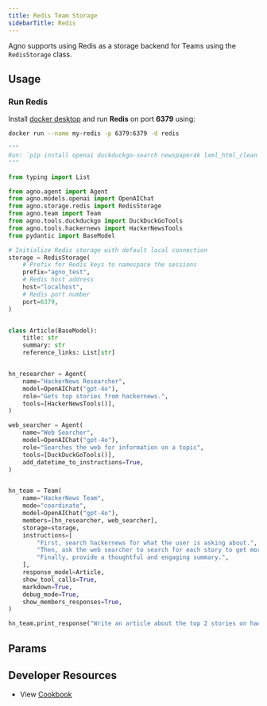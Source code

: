 ```yaml
---
title: Redis Team Storage
sidebarTitle: Redis
---
```


Agno supports using Redis as a storage backend for Teams using the `RedisStorage` class.

## Usage

### Run Redis

Install [docker desktop](https://docs.docker.com/desktop/install/mac-install/) and run **Redis** on port **6379** using:

```bash
docker run --name my-redis -p 6379:6379 -d redis
```

```python redis_storage_for_team.py
"""
Run: `pip install openai duckduckgo-search newspaper4k lxml_html_clean agno redis` to install the dependencies
"""

from typing import List

from agno.agent import Agent
from agno.models.openai import OpenAIChat
from agno.storage.redis import RedisStorage
from agno.team import Team
from agno.tools.duckduckgo import DuckDuckGoTools
from agno.tools.hackernews import HackerNewsTools
from pydantic import BaseModel

# Initialize Redis storage with default local connection
storage = RedisStorage(
    # Prefix for Redis keys to namespace the sessions
    prefix="agno_test",
    # Redis host address
    host="localhost",
    # Redis port number
    port=6379,
)


class Article(BaseModel):
    title: str
    summary: str
    reference_links: List[str]


hn_researcher = Agent(
    name="HackerNews Researcher",
    model=OpenAIChat("gpt-4o"),
    role="Gets top stories from hackernews.",
    tools=[HackerNewsTools()],
)

web_searcher = Agent(
    name="Web Searcher",
    model=OpenAIChat("gpt-4o"),
    role="Searches the web for information on a topic",
    tools=[DuckDuckGoTools()],
    add_datetime_to_instructions=True,
)


hn_team = Team(
    name="HackerNews Team",
    mode="coordinate",
    model=OpenAIChat("gpt-4o"),
    members=[hn_researcher, web_searcher],
    storage=storage,
    instructions=[
        "First, search hackernews for what the user is asking about.",
        "Then, ask the web searcher to search for each story to get more information.",
        "Finally, provide a thoughtful and engaging summary.",
    ],
    response_model=Article,
    show_tool_calls=True,
    markdown=True,
    debug_mode=True,
    show_members_responses=True,
)

hn_team.print_response("Write an article about the top 2 stories on hackernews")
```

## Params

<Snippet file="storage-redis-params.mdx" />

## Developer Resources

- View [Cookbook](https://github.com/agno-agi/agno/blob/main/cookbook/storage/redis_storage/redis_storage_for_team.py)